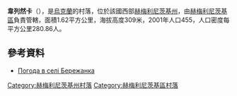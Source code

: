 {{coord|49|27|48|N|26|46|22|E|scale:100000|display=title}}

'''韋列然卡'''（{{lang-uk|Бережанка}}），是[[烏克蘭|烏克蘭]]的村落，位於該國西部[[赫梅利尼茨基州|赫梅利尼茨基州]]，由[[赫梅利尼茨基區|赫梅利尼茨基區]]負責管轄，面積1.62平方公里，海拔高度309米，2001年人口455，人口密度每平方公里280.86人。

==參考資料==
* [http://weather.in.ua/ua/hmel'nickaja/891 Погода в селі Бережанка]

{{DEFAULTSORT:Бережанка}}
[[Category:赫梅利尼茨基州村落|Category:赫梅利尼茨基州村落]]
[[Category:赫梅利尼茨基區村落|Category:赫梅利尼茨基區村落]]


{{Khmelnytskyi-geo-stub}}